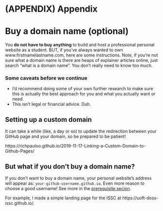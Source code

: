 # (APPENDIX) Appendix {-}

# Buy a domain name (optional) {#domain}

You __do not have to buy anything__ to build and host a professional personal website as a student. BUT, if you've always wanted to own www.firstnamelastname.com, here are some instructions. Note, if you're not sure what a domain name is there are heaps of explainer articles online, just search "what is a domain name". You don't really need to know too much.

### Some caveats before we continue

- I'd recommend doing some of your own further research to make sure this is actually the best approach for you and what you actually want or need.
- This isn't legal or financial advice. Duh. 

## Setting up a custom domain

It can take a while (like, a day or so) to update the redirection between your GitHub page and your domain, so be prepared to be patient! 

https://richpauloo.github.io/2019-11-17-Linking-a-Custom-Domain-to-Github-Pages/

## But what if you don't buy a domain name?

If you don't want to buy a domain name, your personal website's address will appear as: `your-github-username.github.io`. Even more reason to choose a good username! See more in the [prerequisite secion](#prereqs).

For example, I made a simple landing page for the ISSC at https://uoft-doss-issc.github.io/.
